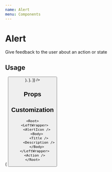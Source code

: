 ```yaml
---
name: Alert
menu: Components
---
```



# Alert

Give feedback to the user about an action or state

## Usage

<Playground>
  <Box paddingVertical={8}>
    <Alert title="Info" description="Message" />
  </Box>
  <Box paddingVertical={8}>
    <Alert intent="success" title="Success" description="Message" />
  </Box>
  <Box paddingVertical={8}>
    <Alert intent="warning" title="Warning" description="Message" />
  </Box>
  <Box paddingVertical={8}>
    <Alert
      intent="danger"
      title="Danger"
      description="Message"
      overrides={{
        Action: {
          component: () => (
            <Button title="Action" appearance="minimal" color="primary" />
          ),
        },
      }}
    />
  </Box>
</Playground>

## Props

<Props of={Alert} />

## Customization

```tsx
<Root>
  <LeftWrapper>
    <AlertIcon />
    <Body>
      <Title />
      <Description />
    </Body>
  </LeftWrapper>
  <Action />
</Root>
```
